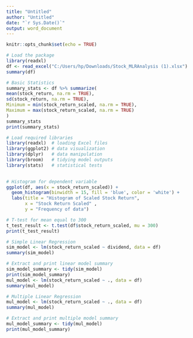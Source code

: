 ---
title: "Untitled"
author: "Untitled"
date: "`r Sys.Date()`"
output: word_document
---

```{r setup, include=FALSE}
knitr::opts_chunk$set(echo = TRUE)
```


```{r}
# Load the package
library(readxl)
df <- read_excel("C:/Users/hp/Downloads/Stock_MLRAnalysis (1).xlsx")
summary(df)
```
```{r}
# Basic Statistics  
summary_stats <- df %>% summarize(  
mean(stock_return, na.rm = TRUE),  
sd(stock_return, na.rm = TRUE),  
Minimum = min(stock_return_scaled, na.rm = TRUE),  
Maximum = max(stock_return_scaled, na.rm = TRUE)  
)  
summary_stats
print(summary_stats) 

```

```{r}

# Load required libraries  
library(readxl)  # loading Excel files  
library(ggplot2) # data visualization  
library(dplyr)   # data manipulation  
library(broom)   # tidying model outputs  
library(stats)   # statistical tests  
  
```


```{r}
# Histogram for dependent variable  
ggplot(df, aes(x = stock_return_scaled)) +  
  geom_histogram(binwidth = 15, fill = 'blue', color = 'white') +  
  labs(title = "Histogram of Scaled Stock Return",  
       x = "Stock Return Scaled" , 
       y = "Frequency of data")  
```


```{r}
# T-test for mean equal to 300  
t_test_result <- t.test(df$stock_return_scaled, mu = 300)  
print(t_test_result) 
```

```{r}
# Simple Linear Regression  
sim_model <- lm(stock_return_scaled ~ dividend, data = df)  
summary(sim_model)
```
```{r}
# Extract and print linear model summary  
sim_model_summary <- tidy(sim_model)  
print(sim_model_summary) 
mul_model <- lm(stock_return_scaled ~ ., data = df)  
summary(mul_model) 

```
```{r}
# Multiple Linear Regression  
mul_model <- lm(stock_return_scaled ~ ., data = df)  
summary(mul_model)
```

```{r}
# Extract and print multiple model summary  
mul_model_summary <- tidy(mul_model)  
print(mul_model_summary)
```






















































